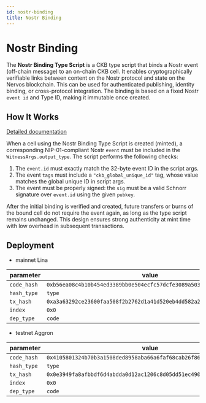 ```yaml
---
id: nostr-binding
title: Nostr Binding
---
```


# Nostr Binding

The **Nostr Binding Type Script** is a CKB type script that binds a Nostr event (off-chain message) to an on-chain CKB cell. It enables cryptographically verifiable links between content on the Nostr protocol and state on the Nervos blockchain. This can be used for authenticated publishing, identity binding, or cross-protocol integration. The binding is based on a fixed Nostr `event id` and Type ID, making it immutable once created.

## How It Works

[Detailed documentation](https://github.com/cryptape/nostr-binding/blob/main/docs/nostr-binding-type-script.md)

When a cell using the Nostr Binding Type Script is created (minted), a corresponding NIP-01-compliant Nostr `event` must be included in the `WitnessArgs.output_type`. The script performs the following checks:

1. The `event.id` must exactly match the 32-byte event ID in the script args.
2. The event `tags` must include a `"ckb_global_unique_id"` tag, whose value matches the global unique ID in script args.
3. The event must be properly signed: the `sig` must be a valid Schnorr signature over `event.id` using the given `pubkey`.

After the initial binding is verified and created, future transfers or burns of the bound cell do not require the event again, as long as the type script remains unchanged. This design ensures strong authenticity at mint time with low overhead in subsequent transactions.

## Deployment

- mainnet Lina

| parameter   | value                                                                |
| ----------- | -------------------------------------------------------------------- |
| `code_hash` | `0xb56ea08c4b10b454ed3389bb0e504ecfc57dcfe3089a5030654525a2def2108e` |
| `hash_type` | `type`                                                               |
| `tx_hash`   | `0xa3a63292ce23600faa508f2b2762d1a41d520eb4dd582a2dc544424ce06c3870` |
| `index`     | `0x0`                                                                |
| `dep_type`  | `code`                                                               |

- testnet Aggron

| parameter   | value                                                                |
| ----------- | -------------------------------------------------------------------- |
| `code_hash` | `0x4105801324b70b3a1508ded8958aba66a6faf68cab26f863b4902b50dfb8b9ab` |
| `hash_type` | `type`                                                               |
| `tx_hash`   | `0x0e3949fa8afbbdf6d4abdda0d12ac1206c8d05dd51ec490b7341586291db85a6` |
| `index`     | `0x0`                                                                |
| `dep_type`  | `code`                                                               |
